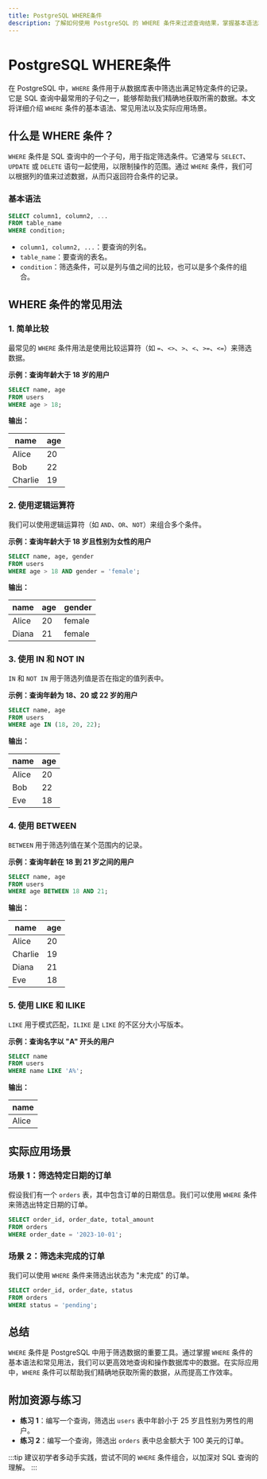 ```yaml
---
title: PostgreSQL WHERE条件
description: 了解如何使用 PostgreSQL 的 WHERE 条件来过滤查询结果，掌握基本语法和实际应用场景。
---
```


# PostgreSQL WHERE条件

在 PostgreSQL 中，`WHERE` 条件用于从数据库表中筛选出满足特定条件的记录。它是 SQL 查询中最常用的子句之一，能够帮助我们精确地获取所需的数据。本文将详细介绍 `WHERE` 条件的基本语法、常见用法以及实际应用场景。

## 什么是 WHERE 条件？

`WHERE` 条件是 SQL 查询中的一个子句，用于指定筛选条件。它通常与 `SELECT`、`UPDATE` 或 `DELETE` 语句一起使用，以限制操作的范围。通过 `WHERE` 条件，我们可以根据列的值来过滤数据，从而只返回符合条件的记录。

### 基本语法

```sql
SELECT column1, column2, ...
FROM table_name
WHERE condition;
```

- `column1, column2, ...`：要查询的列名。
- `table_name`：要查询的表名。
- `condition`：筛选条件，可以是列与值之间的比较，也可以是多个条件的组合。

## WHERE 条件的常见用法

### 1. 简单比较

最常见的 `WHERE` 条件用法是使用比较运算符（如 `=`、`<>`、`>`、`<`、`>=`、`<=`）来筛选数据。

**示例：查询年龄大于 18 岁的用户**

```sql
SELECT name, age
FROM users
WHERE age > 18;
```

**输出：**

| name   | age |
|--------|-----|
| Alice  | 20  |
| Bob    | 22  |
| Charlie| 19  |

### 2. 使用逻辑运算符

我们可以使用逻辑运算符（如 `AND`、`OR`、`NOT`）来组合多个条件。

**示例：查询年龄大于 18 岁且性别为女性的用户**

```sql
SELECT name, age, gender
FROM users
WHERE age > 18 AND gender = 'female';
```

**输出：**

| name   | age | gender |
|--------|-----|--------|
| Alice  | 20  | female |
| Diana  | 21  | female |

### 3. 使用 IN 和 NOT IN

`IN` 和 `NOT IN` 用于筛选列值是否在指定的值列表中。

**示例：查询年龄为 18、20 或 22 岁的用户**

```sql
SELECT name, age
FROM users
WHERE age IN (18, 20, 22);
```

**输出：**

| name   | age |
|--------|-----|
| Alice  | 20  |
| Bob    | 22  |
| Eve    | 18  |

### 4. 使用 BETWEEN

`BETWEEN` 用于筛选列值在某个范围内的记录。

**示例：查询年龄在 18 到 21 岁之间的用户**

```sql
SELECT name, age
FROM users
WHERE age BETWEEN 18 AND 21;
```

**输出：**

| name   | age |
|--------|-----|
| Alice  | 20  |
| Charlie| 19  |
| Diana  | 21  |
| Eve    | 18  |

### 5. 使用 LIKE 和 ILIKE

`LIKE` 用于模式匹配，`ILIKE` 是 `LIKE` 的不区分大小写版本。

**示例：查询名字以 "A" 开头的用户**

```sql
SELECT name
FROM users
WHERE name LIKE 'A%';
```

**输出：**

| name   |
|--------|
| Alice  |

## 实际应用场景

### 场景 1：筛选特定日期的订单

假设我们有一个 `orders` 表，其中包含订单的日期信息。我们可以使用 `WHERE` 条件来筛选出特定日期的订单。

```sql
SELECT order_id, order_date, total_amount
FROM orders
WHERE order_date = '2023-10-01';
```

### 场景 2：筛选未完成的订单

我们可以使用 `WHERE` 条件来筛选出状态为 "未完成" 的订单。

```sql
SELECT order_id, order_date, status
FROM orders
WHERE status = 'pending';
```

## 总结

`WHERE` 条件是 PostgreSQL 中用于筛选数据的重要工具。通过掌握 `WHERE` 条件的基本语法和常见用法，我们可以更高效地查询和操作数据库中的数据。在实际应用中，`WHERE` 条件可以帮助我们精确地获取所需的数据，从而提高工作效率。

## 附加资源与练习

- **练习 1**：编写一个查询，筛选出 `users` 表中年龄小于 25 岁且性别为男性的用户。
- **练习 2**：编写一个查询，筛选出 `orders` 表中总金额大于 100 美元的订单。

:::tip
建议初学者多动手实践，尝试不同的 `WHERE` 条件组合，以加深对 SQL 查询的理解。
:::